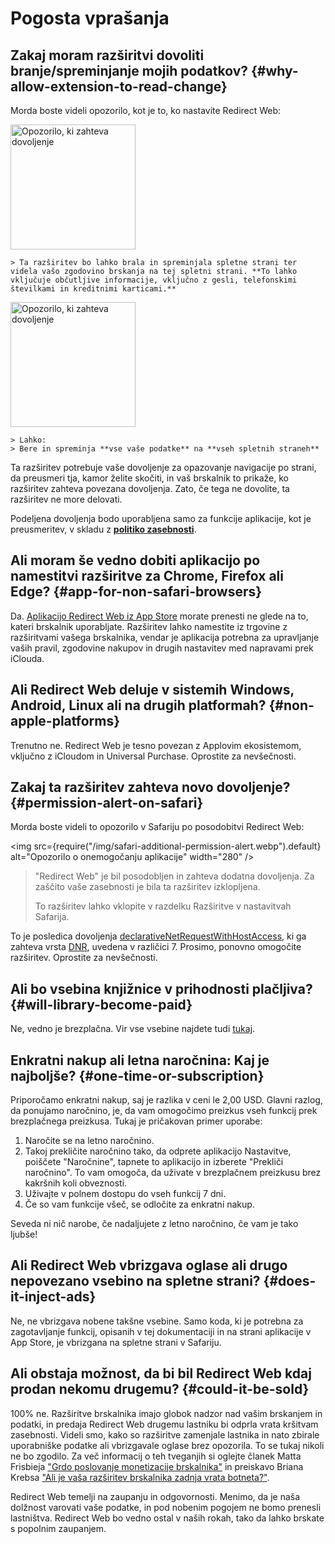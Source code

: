 
# Pogosta vprašanja

## Zakaj moram razširitvi dovoliti branje/spreminjanje mojih podatkov? {#why-allow-extension-to-read-change}

Morda boste videli opozorilo, kot je to, ko nastavite Redirect Web:

<IfBrowserStore stores='appStore'>
    <Image src={PermissionAlertSafari} alt="Opozorilo, ki zahteva dovoljenje" width="200" margin="0 0 16px 0" hasShadow />

    > Ta razširitev bo lahko brala in spreminjala spletne strani ter videla vašo zgodovino brskanja na tej spletni strani. **To lahko vključuje občutljive informacije, vključno z gesli, telefonskimi številkami in kreditnimi karticami.**
</IfBrowserStore>

<IfBrowserStore stores='appStore' includes={false}>
    <Image src={PermissionAlertChrome} alt="Opozorilo, ki zahteva dovoljenje" height="200" hasRoundedCorners hasShadow margin="0 0 16px 0" />

    > Lahko:  
    > Bere in spreminja **vse vaše podatke** na **vseh spletnih straneh**
</IfBrowserStore>

Ta razširitev potrebuje vaše dovoljenje za opazovanje navigacije po strani, da preusmeri tja, kamor želite skočiti, in vaš brskalnik to prikaže, ko razširitev zahteva povezana dovoljenja. Zato, če tega ne dovolite, ta razširitev ne more delovati.

Podeljena dovoljenja bodo uporabljena samo za funkcije aplikacije, kot je preusmeritev, v skladu z **[politiko zasebnosti](/privacy-policy)**.

## Ali moram še vedno dobiti aplikacijo po namestitvi razširitve za Chrome, Firefox ali Edge? {#app-for-non-safari-browsers}

Da. [Aplikacijo Redirect Web iz App Store](https://apps.apple.com/app/id1571283503) morate prenesti ne glede na to, kateri brskalnik uporabljate. Razširitev lahko namestite iz trgovine z razširitvami vašega brskalnika, vendar je aplikacija potrebna za upravljanje vaših pravil, zgodovine nakupov in drugih nastavitev med napravami prek iClouda.

## Ali Redirect Web deluje v sistemih Windows, Android, Linux ali na drugih platformah? {#non-apple-platforms}

Trenutno ne. Redirect Web je tesno povezan z Applovim ekosistemom, vključno z iCloudom in Universal Purchase. Oprostite za nevšečnosti.

## Zakaj ta razširitev zahteva novo dovoljenje? {#permission-alert-on-safari}

Morda boste videli to opozorilo v Safariju po posodobitvi Redirect Web:

<img src={require("/img/safari-additional-permission-alert.webp").default} alt="Opozorilo o onemogočanju aplikacije" width="280" />

> "Redirect Web" je bil posodobljen in zahteva dodatna dovoljenja. Za zaščito vaše zasebnosti je bila ta razširitev izklopljena.
>
> To razširitev lahko vklopite v razdelku Razširitve v nastavitvah Safarija.

To je posledica dovoljenja [declarativeNetRequestWithHostAccess](https://developer.apple.com/documentation/safariservices/safari_web_extensions/blocking_content_with_your_safari_web_extension), ki ga zahteva vrsta [DNR](/rule-settings#type), uvedena v različici 7. Prosimo, ponovno omogočite razširitev. Oprostite za nevšečnosti.

## Ali bo vsebina knjižnice v prihodnosti plačljiva? {#will-library-become-paid}

Ne, vedno je brezplačna. Vir vse vsebine najdete tudi [tukaj](https://github.com/mshibanami/redirect-web/tree/main/library).

## Enkratni nakup ali letna naročnina: Kaj je najboljše? {#one-time-or-subscription}

Priporočamo enkratni nakup, saj je razlika v ceni le 2,00 USD.
Glavni razlog, da ponujamo naročnino, je, da vam omogočimo preizkus vseh funkcij prek brezplačnega preizkusa. Tukaj je pričakovan primer uporabe:

1. Naročite se na letno naročnino.
2. Takoj prekličite naročnino tako, da odprete aplikacijo Nastavitve, poiščete "Naročnine", tapnete to aplikacijo in izberete "Prekliči naročnino". To vam omogoča, da uživate v brezplačnem preizkusu brez kakršnih koli obveznosti.
3. Uživajte v polnem dostopu do vseh funkcij 7 dni.
4. Če so vam funkcije všeč, se odločite za enkratni nakup.

Seveda ni nič narobe, če nadaljujete z letno naročnino, če vam je tako ljubše!

## Ali Redirect Web vbrizgava oglase ali drugo nepovezano vsebino na spletne strani? {#does-it-inject-ads}

Ne, ne vbrizgava nobene takšne vsebine. Samo koda, ki je potrebna za zagotavljanje funkcij, opisanih v tej dokumentaciji in na strani aplikacije v App Store, je vbrizgana na spletne strani v Safariju.

## Ali obstaja možnost, da bi bil Redirect Web kdaj prodan nekomu drugemu? {#could-it-be-sold}

100% ne. Razširitve brskalnika imajo globok nadzor nad vašim brskanjem in podatki, in predaja Redirect Web drugemu lastniku bi odprla vrata kršitvam zasebnosti. Videli smo, kako so razširitve zamenjale lastnika in nato zbirale uporabniške podatke ali vbrizgavale oglase brez opozorila. To se tukaj nikoli ne bo zgodilo. Za več informacij o teh tveganjih si oglejte članek Matta Frisbieja ["Grdo poslovanje monetizacije brskalnika"](https://mattfrisbie.substack.com/p/the-ugly-business-of-monetizing-browser) in preiskavo Briana Krebsa ["Ali je vaša razširitev brskalnika zadnja vrata botneta?"](https://krebsonsecurity.com/2021/03/is-your-browser-extension-a-botnet-backdoor/).

Redirect Web temelji na zaupanju in odgovornosti. Menimo, da je naša dolžnost varovati vaše podatke, in pod nobenim pogojem ne bomo prenesli lastništva. Redirect Web bo vedno ostal v naših rokah, tako da lahko brskate s popolnim zaupanjem.
